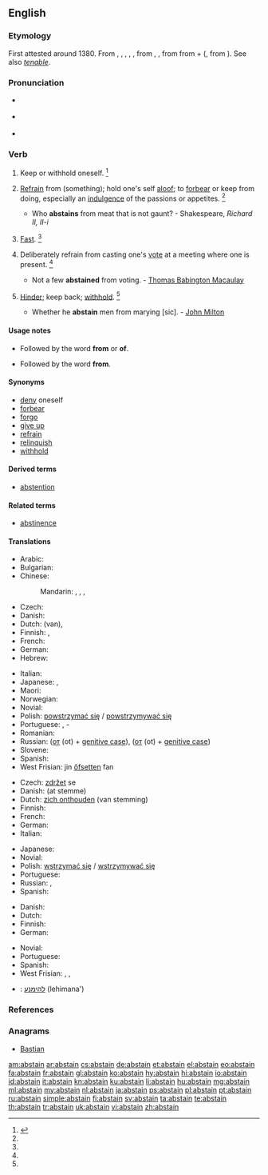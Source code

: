 ==English==

===Etymology===
First attested around 1380. From {{etyl|enm|en}} {{term|abstene|lang=enm}}, {{term|absteine|lang=enm}}, {{term|absteynen|lang=enm}}, {{term|absteinen|lang=enm}}, {{term|abstenen|lang=enm}}, from {{etyl|fro|en}} {{term|astenir|lang=fro}}, {{term|abstenir|lang=fro}}, from {{etyl|la|en}} {{m|la|abstineō||to hold oneself back}} from {{term|abs-||from|lang=la}} + ({{m|la|tineō||hold}}, from {{m|la|teneō||I hold}}). See also ''[[tenable]]''.

===Pronunciation===
* {{a|RP}} {{IPA|/əbˈsteɪn/|lang=en}}
* {{a|US}} {{IPA|/əbˈsteɪn/|/æb.ˈsteɪn/|lang=en}}
* {{rhymes|eɪn|lang=en}}

===Verb===
{{en-verb}}

# {{context|transitive|reflexive|obsolete|lang=en}} Keep or withhold oneself. {{defdate|Attested from around 1350 to 1470 until the mid 16<sup>th</sup> century.}}<ref name=SOED>{{R:SOED5|page=9}}</ref>
# {{context|intransitive|lang=en}} [[refrain|Refrain]] from (something); hold one's self [[aloof]]; to [[forbear]] or keep from doing, especially an [[indulgence]] of the passions or appetites. {{defdate|First attested around 1350 to 1470.}}<ref name=SOED/>
#* Who '''abstains''' from meat that is not gaunt? - Shakespeare, ''Richard II, II-i''
# {{context|intransitive|obsolete|lang=en}} [[fast|Fast]]. {{defdate|First attested around 1350 to 1470.}}<ref name=SOED/>
# {{context|intransitive|lang=en}} Deliberately refrain from casting one's [[vote]] at a meeting where one is present. {{defdate|First attested around 1350 to 1470.}}<ref name=SOED/>
#* Not a few '''abstained''' from voting. - [[w:Thomas Babington Macaulay|Thomas Babington Macaulay]]
# {{context|transitive|obsolete|lang=en}} [[hinder|Hinder]]; keep back; [[withhold]]. {{defdate|Attested from the early 16<sup>th</sup> century until the mid 17<sup>th</sup> century.}}<ref name=SOED/>
#* Whether he '''abstain''' men from marying [sic]. - [[w:John Milton|John Milton]]

====Usage notes====
* {{sense|keep or withhold oneself}} Followed by the word '''from''' or '''of'''.
* {{sense|refrain from something}} Followed by the word '''from'''.

====Synonyms====
* [[deny]] oneself
* [[forbear]]
* [[forgo]]
* [[give up]]
* [[refrain]]
* [[relinquish]]
* [[withhold]]

====Derived terms====
* [[abstention]]

====Related terms====
* [[abstinence]]

====Translations====
{{trans-top|refrain from}}
* Arabic: {{t|ar|امتنع|tr=imtana`a}}
* Bulgarian: {{t|bg|въздържам се}}
* Chinese:
*: Mandarin: {{t+|cmn|避免|tr=bìmiǎn|sc=Hani}}, {{t+|cmn|戒除|tr=jièchú|sc=Hani}}, {{t|cmn|棄權|sc=Hani}}, {{t+|cmn|弃权|tr=qìquán|sc=Hani}}
* Czech: {{t|cs|zdržet|alt=zdržet se}}
* Danish: {{t|da|afholde sig fra}}
* Dutch: {{t|nl|zich onthouden}} (van), {{t|nl|abstineren}}
* Finnish: {{t+|fi|kieltäytyä}}, {{t|fi|pidättäytyä}}
* French: {{t+|fr|s'abstenir}}
* German: {{t|de|sich enthalten}}
* Hebrew: {{t|he|התנזר|tr=hit'nazér}}
{{trans-mid}}
* Italian: {{t|it|astenersi}}
* Japanese: {{t|ja|慎む|tr=tsutsushimu}}, {{t|ja|差し控える|tr=sashihikaeru}}
* Maori: {{t|mi|papare}}
* Norwegian: {{t|no|avholde seg}}
* Novial: {{t|nov|abstina}}
* Polish: [[powstrzymać się]] / [[powstrzymywać się]]
* Portuguese: {{t|pt|abster-se}}, {{t+|pt|privar}}-{{t+|pt|se}}
* Romanian: {{t+|ro|abține}}
* Russian: {{t+|ru|воздержаться|tr=vozderžát'sja}} ([[от]] (ot) + [[genitive case]]), {{qualifier|imperfective}} {{t+|ru|воздерживаться|tr=vozdérživat'sja}} ([[от]] (ot) + [[genitive case]])
* Slovene: {{t|sl|vzdržati|alt=vzdržati se}}
* Spanish: {{t+|es|abstenerse}}
* West Frisian: jin [[ôfsetten]] fan
{{trans-bottom}}

{{trans-top|refrain from voting}}
* Czech: [[zdržet]] se
* Danish: {{t|da|afholde sig fra}} (at stemme)
* Dutch: [[zich onthouden]] (van stemming)
* Finnish: {{t+|fi|kieltäytyä}}
* French: {{t+|fr|s'abstenir}}
* German: {{t|de|sich enthalten}}
* Italian: {{t|it|astenersi}}
{{trans-mid}}
* Japanese: {{t|ja|棄権|alt=投票を棄権する|tr=tōhyō o kiken suru}}
* Novial: {{t|nov|abstina}}
* Polish: [[wstrzymać się]] / [[wstrzymywać się]]
* Portuguese: {{t|pt|abster-se}}
* Russian: {{t+|ru|воздержаться|tr=vozderžát'sja}}, {{qualifier|imperfective}} {{t+|ru|воздерживаться|tr=vozdérživat'sja}}
* Spanish: {{t+|es|abstenerse}}
{{trans-bottom}}

{{trans-top|hinder, withhold}}
* Danish: {{t|da|forhindre}}
* Dutch: {{t+|nl|verhinderen}}
* Finnish: {{t+|fi|estää}}
* German: {{t+|de|abhalten}}
{{trans-mid}}
* Novial: {{t|nov|abstina}}
* Portuguese: {{t+|pt|impedir}}
* Spanish: {{t+|es|retener}}
* West Frisian: {{t|fy|keare}}, {{t|fy|behinderje}}, {{t|fy|ferhinderje}}
{{trans-bottom}}

{{checktrans-top}}
* {{ttbc|he}}: [[להימנע]] (lehimana')
{{trans-bottom}}

===References===
<references/>

===Anagrams===
* [[Bastian#English|Bastian]]

[[am:abstain]]
[[ar:abstain]]
[[cs:abstain]]
[[de:abstain]]
[[et:abstain]]
[[el:abstain]]
[[eo:abstain]]
[[fa:abstain]]
[[fr:abstain]]
[[gl:abstain]]
[[ko:abstain]]
[[hy:abstain]]
[[hi:abstain]]
[[io:abstain]]
[[id:abstain]]
[[it:abstain]]
[[kn:abstain]]
[[ku:abstain]]
[[li:abstain]]
[[hu:abstain]]
[[mg:abstain]]
[[ml:abstain]]
[[my:abstain]]
[[nl:abstain]]
[[ja:abstain]]
[[ps:abstain]]
[[pl:abstain]]
[[pt:abstain]]
[[ru:abstain]]
[[simple:abstain]]
[[fi:abstain]]
[[sv:abstain]]
[[ta:abstain]]
[[te:abstain]]
[[th:abstain]]
[[tr:abstain]]
[[uk:abstain]]
[[vi:abstain]]
[[zh:abstain]]